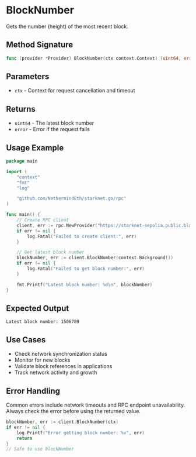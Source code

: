 # BlockNumber

Gets the number (height) of the most recent block.

## Method Signature

```go
func (provider *Provider) BlockNumber(ctx context.Context) (uint64, error)
```

## Parameters

- `ctx` - Context for request cancellation and timeout

## Returns

- `uint64` - The latest block number
- `error` - Error if the request fails

## Usage Example

```go
package main

import (
    "context"
    "fmt"
    "log"

    "github.com/NethermindEth/starknet.go/rpc"
)

func main() {
    // Create RPC client
    client, err := rpc.NewProvider("https://starknet-sepolia.public.blastapi.io/rpc/v0_8")
    if err != nil {
        log.Fatal("Failed to create client:", err)
    }

    // Get latest block number
    blockNumber, err := client.BlockNumber(context.Background())
    if err != nil {
        log.Fatal("Failed to get block number:", err)
    }

    fmt.Printf("Latest block number: %d\n", blockNumber)
}
```

## Expected Output

```
Latest block number: 1506789
```

## Use Cases

- Check network synchronization status
- Monitor for new blocks
- Validate block references in applications
- Track network activity and growth

## Error Handling

Common errors include network timeouts and RPC endpoint unavailability. Always check the error before using the returned value.

```go
blockNumber, err := client.BlockNumber(ctx)
if err != nil {
    log.Printf("Error getting block number: %v", err)
    return
}
// Safe to use blockNumber
```
